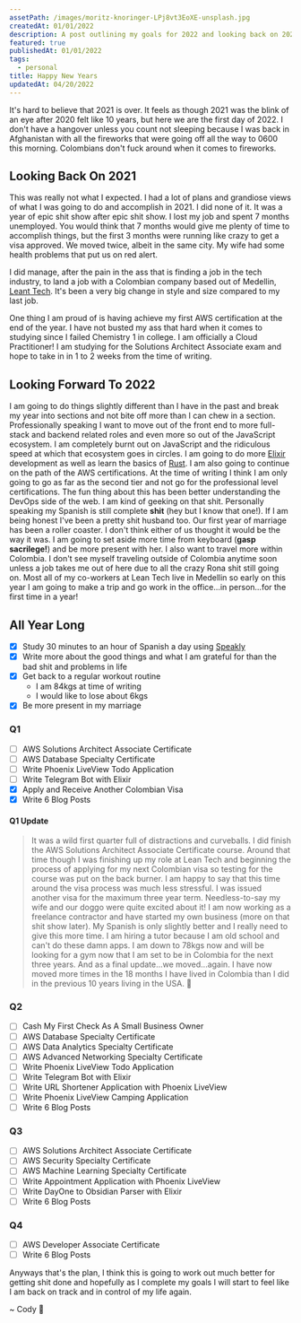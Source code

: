 ```yaml
---
assetPath: /images/moritz-knoringer-LPj8vt3EoXE-unsplash.jpg
createdAt: 01/01/2022
description: A post outlining my goals for 2022 and looking back on 2021.
featured: true
publishedAt: 01/01/2022
tags:
  - personal
title: Happy New Years
updatedAt: 04/20/2022
---
```



It's hard to believe that 2021 is over. It feels as though 2021 was the blink of an eye after 2020 felt like 10 years, but here we are the first day of 2022. I don't have a hangover unless you count not sleeping because I was back in Afghanistan with all the fireworks that were going off all the way to 0600 this morning. Colombians don't fuck around when it comes to fireworks.

## Looking Back On 2021

This was really not what I expected. I had a lot of plans and grandiose views of what I was going to do and accomplish in 2021. I did none of it. It was a year of epic shit show after epic shit show. I lost my job and spent 7 months unemployed. You would think that 7 months would give me plenty of time to accomplish things, but the first 3 months were running like crazy to get a visa approved. We moved twice, albeit in the same city. My wife had some health problems that put us on red alert.

I did manage, after the pain in the ass that is finding a job in the tech industry, to land a job with a Colombian company based out of Medellin, [Leant Tech](https://www.leangroup.com/solutions/leantech). It's been a very big change in style and size compared to my last job.

One thing I am proud of is having achieve my first AWS certification at the end of the year. I have not busted my ass that hard when it comes to studying since I failed Chemistry 1 in college. I am officially a Cloud Practitioner! I am studying for the Solutions Architect Associate exam and hope to take in in 1 to 2 weeks from the time of writing.

## Looking Forward To 2022

I am going to do things slightly different than I have in the past and break my year into sections and not bite off more than I can chew in a section. Professionally speaking I want to move out of the front end to more full-stack and backend related roles and even more so out of the JavaScript ecosystem. I am completely burnt out on JavaScript and the ridiculous speed at which that ecosystem goes in circles. I am going to do more [Elixir](https://elixir-lang.org/) development as well as learn the basics of [Rust](https://www.rust-lang.org/). I am also going to continue on the path of the AWS certifications. At the time of writing I think I am only going to go as far as the second tier and not go for the professional level certifications. The fun thing about this has been better understanding the DevOps side of the web. I am kind of geeking on that shit. Personally speaking my Spanish is still complete **shit** (hey but I know that one!). If I am being honest I've been a pretty shit husband too. Our first year of marriage has been a roller coaster. I don't think either of us thought it would be the way it was. I am going to set aside more time from keyboard (**gasp sacrilege!**) and be more present with her. I also want to travel more within Colombia. I don't see myself traveling outside of Colombia anytime soon unless a job takes me out of here due to all the crazy Rona shit still going on. Most all of my co-workers at Lean Tech live in Medellin so early on this year I am going to make a trip and go work in the office...in person...for the first time in a year!

## All Year Long

- [x] Study 30 minutes to an hour of Spanish a day using [Speakly](https://www.speakly.me)
- [x] Write more about the good things and what I am grateful for than the bad shit and problems in life
- [x] Get back to a regular workout routine
  - I am 84kgs at time of writing
  - I would like to lose about 6kgs
- [x] Be more present in my marriage

### Q1

- [ ] AWS Solutions Architect Associate Certificate
- [ ] AWS Database Specialty Certificate
- [ ] Write Phoenix LiveView Todo Application
- [ ] Write Telegram Bot with Elixir
- [x] Apply and Receive Another Colombian Visa
- [x] Write 6 Blog Posts

#### Q1 Update

> It was a wild first quarter full of distractions and curveballs. I did finish the AWS Solutions Architect Associate Certificate course. Around that time though I was finishing up my role at Lean Tech and beginning the process of applying for my next Colombian visa so testing for the course was put on the back burner. I am happy to say that this time around the visa process was much less stressful. I was issued another visa for the maximum three year term. Needless-to-say my wife and our doggo were quite excited about it! I am now working as a freelance contractor and have started my own business (more on that shit show later). My Spanish is only slightly better and I really need to give this more time. I am hiring a tutor because I am old school and can't do these damn apps. I am down to 78kgs now and will be looking for a gym now that I am set to be in Colombia for the next three years. And as a final update...we moved...again. I have now moved more times in the 18 months I have lived in Colombia than I did in the previous 10 years living in the USA. 🤪

### Q2

- [ ] Cash My First Check As A Small Business Owner
- [ ] AWS Database Specialty Certificate
- [ ] AWS Data Analytics Specialty Certificate
- [ ] AWS Advanced Networking Specialty Certificate
- [ ] Write Phoenix LiveView Todo Application
- [ ] Write Telegram Bot with Elixir
- [ ] Write URL Shortener Application with Phoenix LiveView
- [ ] Write Phoenix LiveView Camping Application
- [ ] Write 6 Blog Posts

### Q3

- [ ] AWS Solutions Architect Associate Certificate
- [ ] AWS Security Specialty Certificate
- [ ] AWS Machine Learning Specialty Certificate
- [ ] Write Appointment Application with Phoenix LiveView
- [ ] Write DayOne to Obsidian Parser with Elixir
- [ ] Write 6 Blog Posts

### Q4

- [ ] AWS Developer Associate Certificate
- [ ] Write 6 Blog Posts

Anyways that's the plan, I think this is going to work out much better for getting shit done and hopefully as I complete my goals I will start to feel like I am back on track and in control of my life again.

<Signature>~ Cody 🚀</Signature>
